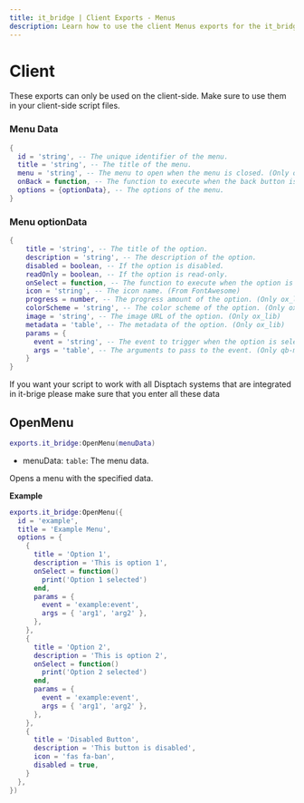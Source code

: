 ```yaml
---
title: it_bridge | Client Exports - Menus
description: Learn how to use the client Menus exports for the it_bridge resource.
---
```



# Client
<Callout type="warning">
  These exports can only be used on the client-side. Make sure to use them in your client-side script files.
</Callout>


### Menu Data
```lua
{
  id = 'string', -- The unique identifier of the menu.
  title = 'string', -- The title of the menu.
  menu = 'string', -- The menu to open when the menu is closed. (Only ox_lib)
  onBack = function, -- The function to execute when the back button is pressed. (Only ox_lib)
  options = {optionData}, -- The options of the menu.
}
```

### Menu optionData
```lua
{
    title = 'string', -- The title of the option.
    description = 'string', -- The description of the option.
    disabled = boolean, -- If the option is disabled.
    readOnly = boolean, -- If the option is read-only.
    onSelect = function, -- The function to execute when the option is selected.
    icon = 'string', -- The icon name. (From FontAwesome)
    progress = number, -- The progress amount of the option. (Only ox_lib)
    colorScheme = 'string', -- The color scheme of the option. (Only ox_lib)
    image = 'string', -- The image URL of the option. (Only ox_lib)
    metadata = 'table', -- The metadata of the option. (Only ox_lib)
    params = {
      event = 'string', -- The event to trigger when the option is selected. (Only qb-menu)
      args = 'table', -- The arguments to pass to the event. (Only qb-menu)
    }
}
```

If you want your script to work with all Disptach systems that are integrated in it-brige please make sure that you enter all these data

## OpenMenu
```lua
exports.it_bridge:OpenMenu(menuData)
```

- menuData: `table`: The menu data.

Opens a menu with the specified data.

**Example**
```lua
exports.it_bridge:OpenMenu({
  id = 'example',
  title = 'Example Menu',
  options = {
    {
      title = 'Option 1',
      description = 'This is option 1',
      onSelect = function()
        print('Option 1 selected')
      end,
      params = {
        event = 'example:event',
        args = { 'arg1', 'arg2' },
      },
    },
    {
      title = 'Option 2',
      description = 'This is option 2',
      onSelect = function()
        print('Option 2 selected')
      end,
      params = {
        event = 'example:event',
        args = { 'arg1', 'arg2' },
      },
    },
    {
      title = 'Disabled Button',
      description = 'This button is disabled',
      icon = 'fas fa-ban',
      disabled = true,
    }
  },
})
```